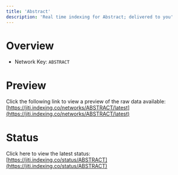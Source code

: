 ```yaml
---
title: 'Abstract'
description: 'Real time indexing for Abstract; delivered to you'
---
```


# Overview
- Network Key: `ABSTRACT`

# Preview
Click the following link to view a preview of the raw data available: [https://jiti.indexing.co/networks/ABSTRACT/latest](https://jiti.indexing.co/networks/ABSTRACT/latest)

# Status
Click here to view the latest status: [https://jiti.indexing.co/status/ABSTRACT](https://jiti.indexing.co/status/ABSTRACT)
